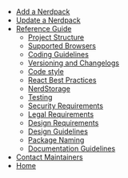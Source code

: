 - [Add a Nerdpack](add-checklist)
- [Update a Nerdpack](update-checklist)
- [Reference Guide](reference)
  - [Project Structure](reference#project-structure)
  - [Supported Browsers](reference#supported-browsers)
  - [Coding Guidelines](reference#coding-guidelines)
  - [Versioning and Changelogs](reference#versioning-and-changelogs)
  - [Code style](reference#code-style)
  - [React Best Practices](reference#react-best-practices)
  - [NerdStorage](reference#nerdstorage)
  - [Testing](reference#testing)
  - [Security Requirements](reference#security-requirements)
  - [Legal Requirements](reference#legal-requirements)
  - [Design Requirements](reference#design-requirements)
  - [Design Guidelines](reference#design-guidelines)
  - [Package Naming](reference#package-naming)
  - [Documentation Guidelines](reference#documentation-guidelines)
- [Contact Maintainers](https://github.com/newrelic/nr1-catalog/issues/new?assignees=&labels=question&template=question.md&title=)
- [Home]()